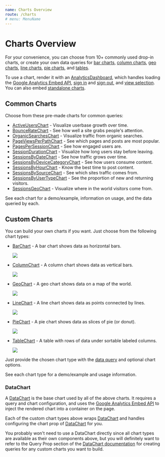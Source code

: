 ```yaml
---
name: Charts Overview
route: /charts
# menu: MenuName
---
```



# Charts Overview

For your convenience, you can choose from 10+ commonly used drop-in charts, or create your own data queries for [bar charts](/BarChart),
[column charts](/ColumnChart), [geo charts](/GeoChart), [line charts](/LineChart), [pie charts](/PieChart), and [tables](/TableChart).

To use a chart, render it with an [AnalyticsDashboard](/AnalyticsDashboard), which handles loading
the [Google Analytics Embed API](https://justinmahar.github.io/react-use-analytics-api/),
[sign in](/AuthorizeButton) and [sign out](/SignOutButton), and [view selection](/ViewSelector). You can also embed [standalone charts](/custom-dashboards-standalone-charts#standalone-charts).

## Common Charts

Choose from these pre-made charts for common queries:

- [ActiveUsersChart](/ActiveUsersChart) - Visualize userbase growth over time.
- [BounceRateChart](/BounceRateChart) - See how well a site grabs people's attention.
- [OrganicSearchesChart](/OrganicSearchesChart) - Visualize traffic from organic searches.
- [PageViewsPerPathChart](/PageViewsPerPathChart) - See which pages and posts are most popular.
- [PagesPerSessionChart](/PagesPerSessionChart) - See how engaged users are.
- [SessionDurationChart](/SessionDurationChart) - Visualize how long users stay before leaving.
- [SessionsByDateChart](/SessionsByDateChart) - See how traffic grows over time.
- [SessionsByDeviceCategoryChart](/SessionsByDeviceCategoryChart) - See how users consume content.
- [SessionsByHourChart](/SessionsByHourChart) - Know the best time to post content.
- [SessionsBySourceChart](/SessionsBySourceChart) - See which sites traffic comes from.
- [SessionsByUserTypeChart](/SessionsByUserTypeChart) - See the proportion of new and returning visitors.
- [SessionsGeoChart](/SessionsGeoChart) - Visualize where in the world visitors come from.

See each chart for a demo/example, information on usage, and the data queried by each.

## Custom Charts

You can build your own charts if you want. Just choose from the following chart types:

- [BarChart](/BarChart) - A bar chart shows data as horizontal bars.

  <img src={BarChartPng} />

- [ColumnChart](/ColumnChart) - A column chart shows data as vertical bars.

  <img src={ColumnChartPng} />

- [GeoChart](/GeoChart) - A geo chart shows data on a map of the world.

  <img src={GeoChartPng} />

- [LineChart](/LineChart) - A line chart shows data as points connected by lines.

  <img src={LineChartPng} />

- [PieChart](https://justinmahar.github.io/react-analytics-charts/PieChart) - A pie chart shows data as slices of pie (or donut).

  <img src={PieChartPng} />

- [TableChart](/TableChart) - A table with rows of data under sortable labeled columns.

  <img src={TableChartPng} />

Just provide the chosen chart type with the [data query](/DataChart#query-prop) and optional chart options.

See each chart type for a demo/example and usage information.

### DataChart

A [DataChart](/DataChart) is the base chart used by all of the above charts. It requires a
query and chart configuration, and uses the [Google Analytics Embed API](https://justinmahar.github.io/react-use-analytics-api/) to inject
the rendered chart into a container on the page.

Each of the custom chart types above wraps [DataChart](/DataChart) and handles configuring the
chart prop of [DataChart](/DataChart) for you.

You probably won't need to use a DataChart directly since all chart types are available as their
own components above, but you will definitely want to refer to the Query Prop section of
the [DataChart documentation](/DataChart#query-prop) for creating queries for any custom
charts you want to build.
